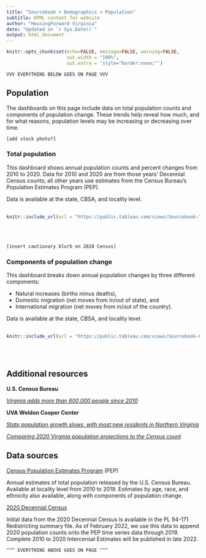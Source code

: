 ```yaml
---
title: "Sourcebook > Demographics > Population"
subtitle: HTML content for website
author: "HousingForward Virginia"
date: "Updated on `r Sys.Date()`"
output: html_document
---
```


```r
knitr::opts_chunk$set(echo=FALSE, message=FALSE, warning=FALSE,
                      out.width = "100%",
                      out.extra = 'style="border:none;"')
```

```
VVV EVERYTHING BELOW GOES ON PAGE VVV
```

## Population

The dashboards on this page include data on total population counts and components of population change. These trends help reveal how much, and for what reasons, population levels may be increasing or decreasing over time.

```
[add stock photo?]
```

### Total population

This dashboard shows annual population counts and percent changes from 2010 to 2020. Data for 2010 and 2020 are from those years' Decennial Census counts; all other years use estimates from the Census Bureau's Population Estimates Program (PEP).

Data is available at the state, CBSA, and locality level.
<br>
<br>
```r
knitr::include_url(url = "https://public.tableau.com/views/Sourcebook-Totalpopulation/Statewide?:showVizHome=no&:embed=true", height = "500px")
```
<br>
<br>
```
[insert cautionary blurb on 2020 Census]
```
### Components of population change

This dashboard breaks down annual population changes by three different components:

* Natural increases (births minus deaths),
* Domestic migration (net moves from in/out of state), and
* International migration (net moves from in/out of the country).

Data is available at the state, CBSA, and locality level.
<br>
<br>
```r
knitr::include_url(url = "https://public.tableau.com/views/Sourcebook-Componentsofpopulationchange/Statewide?:showVizHome=no&:embed=true", height = "500px")
```
<br>
<br>

## Additional resources

**U.S. Census Bureau**

[*Virginia adds more than 600,000 people since 2010*](https://www.census.gov/library/stories/state-by-state/virginia-population-change-between-census-decade.html)

**UVA Weldon Cooper Center**

[*State population growth slows, with most new residents in Northern Virginia*](https://news.virginia.edu/content/state-population-growth-slows-most-new-residents-northern-virginia)

[*Comparing 2020 Virginia population projections to the Census count*](https://statchatva.org/2021/09/27/comparing-2020-virginia-population-projections-to-the-census-count/)



## Data sources

[Census Population Estimates Program](https://www.census.gov/programs-surveys/popest.html) (PEP)

Annual estimates of total population released by the U.S. Census Bureau. Available at locality level from 2010 to 2019. Estimates by age, race, and ethnicity also available, along with components of population change.

[2020 Decennial Census](https://www.census.gov/programs-surveys/decennial-census/about/rdo/summary-files.html)

Initial data from the 2020 Decennial Census is available in the PL 94-171 Redistricting summary file. As of February 2022, we use this data to append 2020 population counts onto the PEP time series data through 2019. Complete 2010 to 2020 Intercensal Estimates will be published in late 2022.



```
^^^ EVERYTHING ABOVE GOES ON PAGE ^^^
```